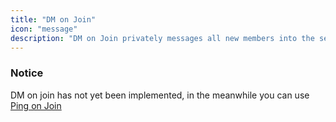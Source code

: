 ```yaml
---
title: "DM on Join"
icon: "message"
description: "DM on Join privately messages all new members into the server."
---
```


### Notice
DM on join has not yet been implemented, in the meanwhile you can use [Ping on Join](/config/pingonjoin)